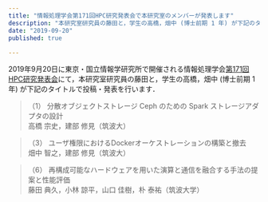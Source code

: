 ```yaml
---
title: "情報処理学会第171回HPC研究発表会で本研究室のメンバーが発表します"
description: "本研究室研究員の藤田と，学生の高橋，畑中 (博士前期 1 年) が下記のタイトルで投稿・発表を行います．"
date: "2019-09-20"
published: true
 
---
```


2019年9月20日に東京・国立情報学研究所で開催される情報処理学会[第171回HPC研究発表会](http://www.ipsj.or.jp/kenkyukai/event/hpc171.html)にて，本研究室研究員の藤田と，学生の高橋，畑中 (博士前期 1 年) が下記のタイトルで投稿・発表を行います．

> （1） 分散オブジェクトストレージ Ceph のための Spark ストレージアダプタの設計  
> 高橋 宗史，建部 修見（筑波大）

> （3） ユーザ権限におけるDockerオーケストレーションの構築と撤去  
> 畑中 智之，建部 修見（筑波大）

> （6） 再構成可能なハードウェアを用いた演算と通信を融合する手法の提案と性能評価  
> 藤田 典久，小林 諒平，山口 佳樹，朴 泰祐（筑波大学）
